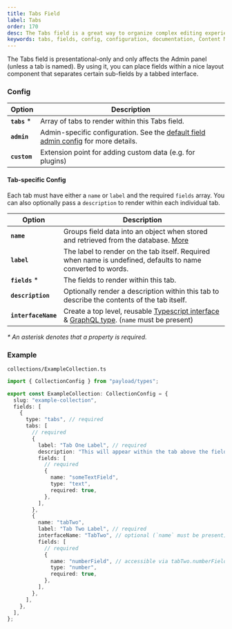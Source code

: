 ```yaml
---
title: Tabs Field
label: Tabs
order: 170
desc: The Tabs field is a great way to organize complex editing experiences into specific tab-based areas.
keywords: tabs, fields, config, configuration, documentation, Content Management System, cms, headless, javascript, node, react, express
---
```


<Banner>
  The Tabs field is presentational-only and only affects the Admin panel (unless
  a tab is named). By using it, you can place fields within a nice layout
  component that separates certain sub-fields by a tabbed interface.
</Banner>

<LightDarkImage 
  srcLight='https://payloadcms.com/images/docs/fields/tabs.png'
  srcDark='https://payloadcms.com/images/docs/fields/tabs-dark.png'
  alt='Shows a tabs field used to separate Hero and Page layout in the Payload admin panel'
  caption='Tabs field type used to separate Hero fields from Page Layout'
/>


### Config

| Option        | Description                                                                                                              |
| ------------- | ------------------------------------------------------------------------------------------------------------------------ |
| **`tabs`** \* | Array of tabs to render within this Tabs field.                                                                          |
| **`admin`**   | Admin-specific configuration. See the [default field admin config](/docs/fields/overview#admin-config) for more details. |
| **`custom`**  | Extension point for adding custom data (e.g. for plugins)                                                                |

#### Tab-specific Config

Each tab must have either a `name` or `label` and the required `fields` array. You can also optionally pass a `description` to render within each individual tab.

| Option           | Description                                                                                                                                                                                                  |
| ---------------- |--------------------------------------------------------------------------------------------------------------------------------------------------------------------------------------------------------------|
| **`name`**       | Groups field data into an object when stored and retrieved from the database. [More](/docs/fields/overview#field-names)                                                                                      |
| **`label`**      | The label to render on the tab itself. Required when name is undefined, defaults to name converted to words.                                                                                                 |
| **`fields`** \*  | The fields to render within this tab.                                                                                                                                                                        |
| **`description`** | Optionally render a description within this tab to describe the contents of the tab itself.                                                                                                                  |
| **`interfaceName`** | Create a top level, reusable [Typescript interface](/docs/typescript/generating-types#custom-field-interfaces) & [GraphQL type](/docs/graphql/graphql-schema#custom-field-schemas). (`name` must be present) |

_\* An asterisk denotes that a property is required._

### Example

`collections/ExampleCollection.ts`

```ts
import { CollectionConfig } from "payload/types";

export const ExampleCollection: CollectionConfig = {
  slug: "example-collection",
  fields: [
    {
      type: "tabs", // required
      tabs: [
        // required
        {
          label: "Tab One Label", // required
          description: "This will appear within the tab above the fields.",
          fields: [
            // required
            {
              name: "someTextField",
              type: "text",
              required: true,
            },
          ],
        },
        {
          name: "tabTwo",
          label: "Tab Two Label", // required
          interfaceName: "TabTwo", // optional (`name` must be present)
          fields: [
            // required
            {
              name: "numberField", // accessible via tabTwo.numberField
              type: "number",
              required: true,
            },
          ],
        },
      ],
    },
  ],
};
```
